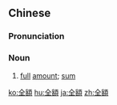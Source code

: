 ==Chinese==
{{zh-forms|s=全额}}

===Pronunciation===
{{zh-pron
|m=quán'é
|c=cyun4 ngaak6,cyun4 ngaak6-2
|h=pfs=chhiòn-ngiak
|mn=choân-gia̍h
|cat=n
}}

===Noun===
{{zh-noun}}

# [[full]] [[amount]]; [[sum]]

[[ko:全額]]
[[hu:全額]]
[[ja:全額]]
[[zh:全額]]